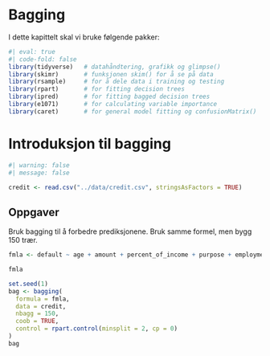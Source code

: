 # Bagging 

I dette kapittelt skal vi bruke følgende pakker: 

```r
#| eval: true
#| code-fold: false
library(tidyverse)   # datahåndtering, grafikk og glimpse()
library(skimr)       # funksjonen skim() for å se på data
library(rsample)     # for å dele data i training og testing
library(rpart)       # for fitting decision trees
library(ipred)       # for fitting bagged decision trees
library(e1071)       # for calculating variable importance
library(caret)       # for general model fitting og confusionMatrix()
```


<!-- #  Kilde: https://www.statology.org/bagging-in-r/ -->

# Introduksjon til bagging



```r
#| warning: false
#| message: false

credit <- read.csv("../data/credit.csv", stringsAsFactors = TRUE) 

```










## Oppgaver
::: {#exr-}
Bruk bagging til å forbedre prediksjonene. Bruk samme formel, men bygg 150 trær. 
:::


::: {.solution}


```r
fmla <- default ~ age + amount + percent_of_income + purpose + employment_duration + housing 

fmla

set.seed(1)
bag <- bagging(
  formula = fmla,
  data = credit,
  nbagg = 150,   
  coob = TRUE,
  control = rpart.control(minsplit = 2, cp = 0)
)
bag
```

:::



